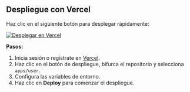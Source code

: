 ## Despliegue con Vercel

Haz clic en el siguiente botón para desplegar rápidamente:

[![Desplegar en Vercel](https://vercel.com/button)](https://vercel.com/new/clone?demo-description=PPanel%20es%20una%20herramienta%20de%20panel%20proxy%20abierto%20pura%2C%20profesional%20y%20perfecta%2C%20diseñada%20para%20ser%20tu%20opción%20ideal%20para%20el%20aprendizaje%20y%20el%20uso%20práctico&demo-image=https%3A%2F%2Furlscan.io%2Fliveshot%2F%3Fwidth%3D1920%26height%3D1080%26url%3Dhttps%3A%2F%2Fuser.ppanel.dev&demo-title=Web%20de%20usuario%20de%20PPanel&demo-url=https%3A%2F%2Fuser.ppanel.dev%2F&from=.&project-name=ppanel-user-web&repository-name=ppanel-web&repository-url=https%3A%2F%2Fgithub.com%2Fperfect-panel%2Fppanel-web&root-directory=apps%2Fuser&skippable-integrations=1)

**Pasos:**

1. Inicia sesión o regístrate en [Vercel](https://vercel.com/).
2. Haz clic en el botón de despliegue, bifurca el repositorio y selecciona `apps/user`.
3. Configura las variables de entorno.
4. Haz clic en **Deploy** para comenzar el despliegue.



<Giscus />
